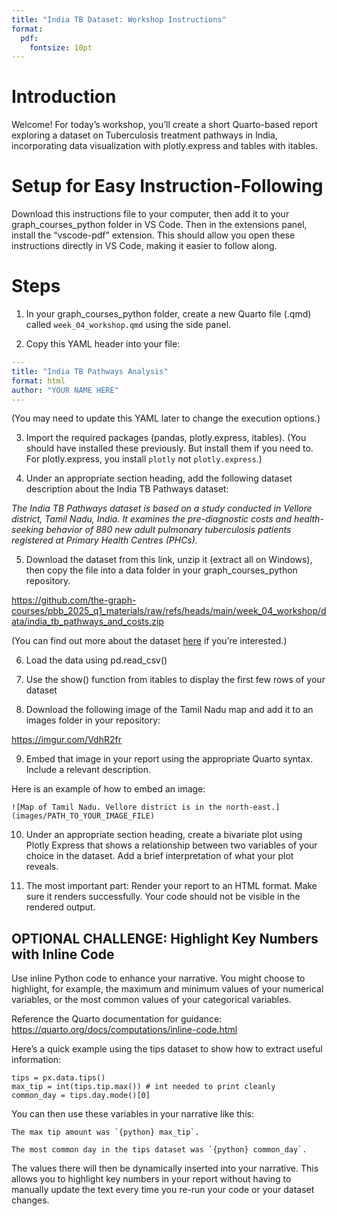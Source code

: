 ```yaml
---
title: "India TB Dataset: Workshop Instructions"
format:
  pdf:
    fontsize: 10pt
---
```


# Introduction

Welcome! For today's workshop, you'll create a short Quarto-based report exploring a dataset on Tuberculosis treatment pathways in India, incorporating data visualization with plotly.express and tables with itables.

# Setup for Easy Instruction-Following

Download this instructions file to your computer, then add it to your graph_courses_python folder in VS Code. Then in the extensions panel, install the "vscode-pdf" extension. This should allow you open these instructions directly in VS Code, making it easier to follow along.

# Steps

1) In your graph_courses_python folder, create a new Quarto file (.qmd) called `week_04_workshop.qmd` using the side panel.

2) Copy this YAML header into your file:

```yaml
---
title: "India TB Pathways Analysis"
format: html
author: "YOUR NAME HERE"
---
```

(You may need to update this YAML later to change the execution options.)

3) Import the required packages (pandas, plotly.express, itables). (You should have installed these previously. But install them if you need to. For plotly.express, you install `plotly` not `plotly.express`.)

4) Under an appropriate section heading, add the following dataset description about the India TB Pathways dataset:

*The India TB Pathways dataset is based on a study conducted in Vellore district, Tamil Nadu, India. It
examines the pre-diagnostic costs and health-seeking behavior of 880 new adult pulmonary tuberculosis
patients registered at Primary Health Centres (PHCs).*

5) Download the dataset from this link, unzip it (extract all on Windows), then copy the file into a data folder in your graph_courses_python repository.

[https://github.com/the-graph-courses/pbb_2025_q1_materials/raw/refs/heads/main/week_04_workshop/data/india_tb_pathways_and_costs.zip](https://github.com/the-graph-courses/pbb_2025_q1_materials/raw/refs/heads/main/week_04_workshop/data/india_tb_pathways_and_costs.zip)

(You can find out more about the dataset [here](https://zenodo.org/records/5014153) if you're interested.)

6) Load the data using pd.read_csv()

7) Use the show() function from itables to display the first few rows of your dataset

8) Download the following image of the Tamil Nadu map and add it to an images folder in your repository: 

[https://imgur.com/VdhR2fr](https://imgur.com/VdhR2fr)

9) Embed that image in your report using the appropriate Quarto syntax. Include a relevant description.

Here is an example of how to embed an image:

```
![Map of Tamil Nadu. Vellore district is in the north-east.](images/PATH_TO_YOUR_IMAGE_FILE)
```

10) Under an appropriate section heading, create a bivariate plot using Plotly Express that shows a relationship between two variables of your choice in the dataset. Add a brief interpretation of what your plot reveals.

11) The most important part: Render your report to an HTML format. Make sure it renders successfully. Your code should not be visible in the rendered output.

## OPTIONAL CHALLENGE: Highlight Key Numbers with Inline Code

Use inline Python code to enhance your narrative. You might choose to highlight, for example, the maximum and minimum values of your numerical variables, or the most common values of your categorical variables.

Reference the Quarto documentation for guidance: [https://quarto.org/docs/computations/inline-code.html](https://quarto.org/docs/computations/inline-code.html)

Here's a quick example using the tips dataset to show how to extract useful information:

```
tips = px.data.tips()
max_tip = int(tips.tip.max()) # int needed to print cleanly
common_day = tips.day.mode()[0]
```

You can then use these variables in your narrative like this:

```
The max tip amount was `{python} max_tip`.

The most common day in the tips dataset was `{python} common_day`.
```

The values there will then be dynamically inserted into your narrative. This allows you to highlight key numbers in your report without having to manually update the text every time you re-run your code or your dataset changes.
